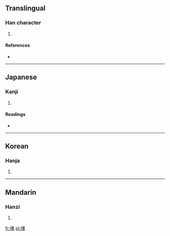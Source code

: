 ==Translingual==

===Han character===
{{Han char|rn=30|rad=口|as=09|sn=12|four=|canj=口月十十 (RBJJ)}}

# {{defn|Han|sort=口09}}

====References====
* {{Han ref|kx=0198.290|dkj=03945|dj=0420.170|hdz=10662.080|uh=5597|ud=21911}}

----

==Japanese==

===Kanji===
{{ja-kanji|grade=|rs=口09}}

# {{defn|Japanese|sort=口09}}

====Readings====
* {{ja-readings|on=[[ぎん]] (gin), [[ごん]] (gon), [[ぐん]] (gun)|kun=}}

----

==Korean==

===Hanja===
{{ko-hanja|hangeul=운|rv=un|mr=un}}

# {{defn|Korean|sort=口09}}

----

==Mandarin==

===Hanzi===
{{cmn-hanzi|pin=[[yǔn]] ([[yun3]])|wg=yün<sup>3</sup>}}

# {{defn|Mandarin|sort=口09}}

[[fr:喗]]
[[pl:喗]]
